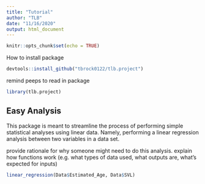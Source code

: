 ```yaml
---
title: "Tutorial"
author: "TLB"
date: "11/16/2020"
output: html_document
---
```


```r
knitr::opts_chunk$set(echo = TRUE)
```

How to install package

``` r
devtools::install_github("tbrock0122/tlb.project")
```

remind peeps to read in package

```r
library(tlb.project)
```

## Easy Analysis

This package is meant to streamline the process of performing simple statistical analyses using linear data. Namely, performing a linear regression analysis between two variables in a data set.

provide rationale for why someone might need to do this analysis. explain how functions work (e.g. what types of data used, what outputs are, what's expected for inputs)

```r

linear_regression(Data$Estimated_Age, Data$SVL)

```